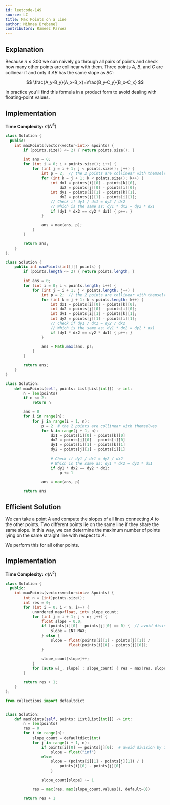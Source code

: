 ```yaml
---
id: leetcode-149
source: LC
title: Max Points on a Line
author: Mihnea Brebenel
contributors: Rameez Parwez
---
```


## Explanation

Because $n \le 300$ we can naively go through all pairs of points and check how many other points are collinear with them.
Three points $A$, $B$, and $C$ are collinear if and only if $AB$ has the same slope as $BC$:

$$
\frac{A_y-B_y}{A_x-B_x}=\frac{B_y-C_y}{B_x-C_x}
$$

In practice you'll find this formula in a product form to avoid dealing with floating-point values.

## Implementation

**Time Complexity:** $\mathcal{O}(N^3)$

<LanguageSection>
<CPPSection>

```cpp
class Solution {
  public:
	int maxPoints(vector<vector<int>> &points) {
		if (points.size() <= 2) { return points.size(); }

		int ans = 0;
		for (int i = 0; i < points.size(); i++) {
			for (int j = i + 1; j < points.size(); j++) {
				int p = 2;  // the 2 points are collinear with themselves
				for (int k = j + 1; k < points.size(); k++) {
					int dx1 = points[i][0] - points[k][0],
					    dx2 = points[j][0] - points[i][0];
					int dy1 = points[i][1] - points[k][1],
					    dy2 = points[j][1] - points[i][1];
					// Check if dy1 / dx1 = dy2 / dx2
					// Which is the same as: dy1 * dx2 = dy2 * dx1
					if (dy1 * dx2 == dy2 * dx1) { p++; }
				}

				ans = max(ans, p);
			}
		}

		return ans;
	}
};
```

</CPPSection>
<JavaSection>

```java
class Solution {
	public int maxPoints(int[][] points) {
		if (points.length <= 2) { return points.length; }

		int ans = 0;
		for (int i = 0; i < points.length; i++) {
			for (int j = i + 1; j < points.length; j++) {
				int p = 2;  // the 2 points are collinear with themselves
				for (int k = j + 1; k < points.length; k++) {
					int dx1 = points[i][0] - points[k][0];
					int dx2 = points[j][0] - points[i][0];
					int dy1 = points[i][1] - points[k][1];
					int dy2 = points[j][1] - points[i][1];
					// Check if dy1 / dx1 = dy2 / dx2
					// Which is the same as: dy1 * dx2 = dy2 * dx1
					if (dy1 * dx2 == dy2 * dx1) { p++; }
				}

				ans = Math.max(ans, p);
			}
		}

		return ans;
	}
}
```

</JavaSection>
<PySection>

```py
class Solution:
	def maxPoints(self, points: List[List[int]]) -> int:
		n = len(points)
		if n <= 2:
			return n

		ans = 0
		for i in range(n):
			for j in range(i + 1, n):
				p = 2  # the 2 points are collinear with themselves
				for k in range(j + 1, n):
					dx1 = points[i][0] - points[k][0]
					dx2 = points[j][0] - points[i][0]
					dy1 = points[i][1] - points[k][1]
					dy2 = points[j][1] - points[i][1]

					# Check if dy1 / dx1 = dy2 / dx2
					# Which is the same as: dy1 * dx2 = dy2 * dx1
					if dy1 * dx2 == dy2 * dx1:
						p += 1

				ans = max(ans, p)

		return ans
```

</PySection>
</LanguageSection>

## Efficient Solution

We can take a point $A$ and compute the slopes of all lines connecting $A$ to the other points.
Two different points lie on the same line if they share the same slope.
In this way, we can determine the maximum number of points lying on the same straight line with respect to $A$.

We perform this for all other points.

## Implementation

**Time Complexity:** $\mathcal{O}(N^2)$

<LanguageSection>
<CPPSection>

```cpp
class Solution {
  public:
	int maxPoints(vector<vector<int>> &points) {
		int n = (int)points.size();
		int res = 0;
		for (int i = 0; i < n; i++) {
			unordered_map<float, int> slope_count;
			for (int j = i + 1; j < n; j++) {
				float slope = 0.0;
				if (points[i][0] - points[j][0] == 0) {  // avoid division by 0
					slope = INT_MAX;
				} else {
					slope = float(points[i][1] - points[j][1]) /
					        float(points[i][0] - points[j][0]);
				}

				slope_count[slope]++;
			}
			for (auto &[_, slope] : slope_count) { res = max(res, slope); }
		}

		return res + 1;
	}
};
```

</CPPSection>
<PySection>

```py
from collections import defaultdict


class Solution:
	def maxPoints(self, points: List[List[int]]) -> int:
		n = len(points)
		res = 0
		for i in range(n):
			slope_count = defaultdict(int)
			for j in range(i + 1, n):
				if points[i][0] == points[j][0]:  # avoid division by zero
					slope = float("inf")
				else:
					slope = (points[i][1] - points[j][1]) / (
						points[i][0] - points[j][0]
					)

				slope_count[slope] += 1

			res = max(res, max(slope_count.values(), default=0))

		return res + 1
```

</PySection>
</LanguageSection>
